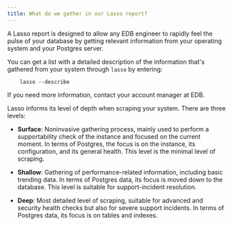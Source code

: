 ```yaml
---
title: What do we gather in our Lasso report?
---
```


A Lasso report is designed to allow any EDB engineer to rapidly
feel the pulse of your database by getting relevant information from your
operating system and your Postgres server.

You can get a list with a detailed description of the information that's
gathered from your system through `lasso` by entering:

```
    lasso --describe
```

If you need more information, contact your
account manager at EDB.

Lasso informs its level of depth when scraping your system.
There are three levels:

* **Surface**: Noninvasive gathering process, mainly used to perform
  a supportability check of the instance and focused on the current
  moment. In terms of Postgres, the focus is on the instance,
  its configuration, and its general health.
  This level is the minimal level of scraping.

* **Shallow**: Gathering of performance-related information, including
  basic trending data. In terms of Postgres data, its focus is
  moved down to the database.
  This level is suitable for support-incident resolution.

* **Deep**: Most detailed level of scraping, suitable for advanced
  and security health checks but also for severe support incidents.
  In terms of Postgres data, its focus is on tables and indexes.
